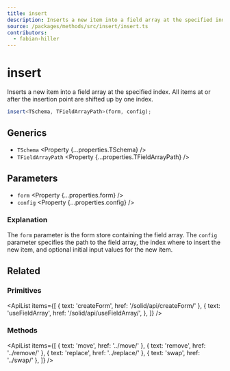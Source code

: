 ```yaml
---
title: insert
description: Inserts a new item into a field array at the specified index.
source: /packages/methods/src/insert/insert.ts
contributors:
  - fabian-hiller
---
```



# insert

Inserts a new item into a field array at the specified index. All items at or after the insertion point are shifted up by one index.

```ts
insert<TSchema, TFieldArrayPath>(form, config);
```

## Generics

- `TSchema` <Property {...properties.TSchema} />
- `TFieldArrayPath` <Property {...properties.TFieldArrayPath} />

## Parameters

- `form` <Property {...properties.form} />
- `config` <Property {...properties.config} />

### Explanation

The `form` parameter is the form store containing the field array. The `config` parameter specifies the path to the field array, the index where to insert the new item, and optional initial input values for the new item.

## Related

### Primitives

<ApiList
  items={[
    { text: 'createForm', href: '/solid/api/createForm/' },
    {
      text: 'useFieldArray',
      href: '/solid/api/useFieldArray/',
    },
  ]}
/>

### Methods

<ApiList
  items={[
    { text: 'move', href: '../move/' },
    { text: 'remove', href: '../remove/' },
    { text: 'replace', href: '../replace/' },
    { text: 'swap', href: '../swap/' },
  ]}
/>
